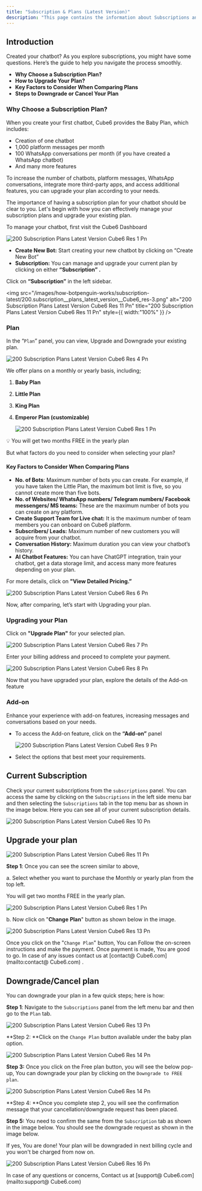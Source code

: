 ```yaml
---
title: "Subscription & Plans (Latest Version)"
description: "This page contains the information about Subscriptions and plans (Latest Version)."
---
```


## **Introduction**

Created your chatbot? As you explore subscriptions, you might have some questions. Here’s the guide to help you navigate the process smoothly.

- **Why Choose a Subscription Plan?**
- **How to Upgrade Your Plan?**
- **Key Factors to Consider When Comparing Plans**
- **Steps to Downgrade or Cancel Your Plan**

### **Why Choose a Subscription Plan?**

When you create your first chatbot,  Cube6 provides the Baby Plan, which includes:

- Creation of one chatbot
- 1,000 platform messages per month
- 100 WhatsApp conversations per month (if you have created a WhatsApp chatbot)
- And many more features

To increase the number of chatbots, platform messages, WhatsApp conversations, integrate more third-party apps, and access additional features, you can upgrade your plan according to your needs.

The importance of having a subscription plan for your chatbot should be clear to you. Let's begin with how you can effectively manage your subscription plans and upgrade your existing plan.

To manage your chatbot, first visit the Cube6 Dashboard

![200 Subscription Plans Latest Version  Cube6 Res 1 Pn](/images/how-botpenguin-works/subscription-latest/200.subscription__plans_latest_version__Cube6_res-2.png)

- **Create New Bot:** Start creating your new chatbot by clicking on “Create New Bot”
- **Subscription:** You can manage and upgrade your current plan by clicking on either **“Subscription” .**

Click on **“Subscription”** in the left sidebar.

<img
  src="/images/how-botpenguin-works/subscription-latest/200.subscription__plans_latest_version__Cube6_res-3.png"
  alt="200 Subscription Plans Latest Version  Cube6 Res 11 Pn"
  title="200 Subscription Plans Latest Version  Cube6 Res 11 Pn"
  style={{ width:"100%" }}
/>

### **Plan**

In the “`Plan`” panel, you can view, Upgrade and Downgrade your existing plan.

![200 Subscription Plans Latest Version  Cube6 Res 4 Pn](/images/how-botpenguin-works/subscription-latest/200.subscription__plans_latest_version__Cube6_res-4.png)

We offer plans on a monthly or yearly basis, including;

1. **Baby Plan**
2. **Little Plan**
3. **King Plan**
4. **Emperor Plan (customizable)**

   ![200 Subscription Plans Latest Version  Cube6 Res 1 Pn](/images/how-botpenguin-works/subscription-latest/200.subscription__plans_latest_version__Cube6_res-5.png)

💡 You will get two months FREE in the yearly plan

But what factors do you need to consider when selecting your plan?

#### **Key Factors to Consider When Comparing Plans**

- **No. of Bots**: Maximum number of bots you can create. For example, if you have taken the Little Plan, the maximum bot limit is five, so you cannot create more than five bots.
- **No. of Websites/ WhatsApp numbers/ Telegram numbers/ Facebook messengers/ MS teams:** These are the maximum number of bots you can create on any platform.
- **Create Support Team for Live chat:** It is the maximum number of team members you can onboard on  Cube6 platform.
- **Subscribers/ Leads:** Maximum number of new customers you will acquire from your chatbot.
- **Conversation History:** Maximum duration you can view your chatbot’s history.
- **AI Chatbot Features:** You can have ChatGPT integration, train your chatbot, get a data storage limit, and access many more features depending on your plan.

For more details, click on **"View Detailed Pricing.”**

![200 Subscription Plans Latest Version  Cube6 Res 6 Pn](/images/how-botpenguin-works/subscription-latest/200.subscription__plans_latest_version__Cube6_res-6.png)

Now, after comparing, let’s start with Upgrading your plan.

### **Upgrading your Plan**

Click on **"Upgrade Plan"** for your selected plan.

![200 Subscription Plans Latest Version  Cube6 Res 7 Pn](/images/how-botpenguin-works/subscription-latest/200.subscription__plans_latest_version__Cube6_res-7.png)

Enter your billing address and proceed to complete your payment.

![200 Subscription Plans Latest Version  Cube6 Res 8 Pn](/images/how-botpenguin-works/subscription-latest/200.subscription__plans_latest_version__Cube6_res-8.png)

Now that you have upgraded your plan, explore the details of the Add-on feature

### **Add-on**

Enhance your experience with add-on features, increasing messages and conversations based on your needs.

- To access the Add-on feature, click on the **“Add-on”** panel

  ![200 Subscription Plans Latest Version  Cube6 Res 9 Pn](/images/how-botpenguin-works/subscription-latest/200.subscription__plans_latest_version__Cube6_res-9.png)
- Select the options that best meet your requirements.

## **Current Subscription**

Check your current subscriptions from the `subscriptions` panel. You can access the same by clicking on the `Subscriptions` in the left side menu bar and then selecting the `Subscriptions` tab in the top menu bar as shown in the image below. Here you can see all of your current subscription details.

![200 Subscription Plans Latest Version  Cube6 Res 10 Pn](/images/how-botpenguin-works/subscription-latest/200.subscription__plans_latest_version__Cube6_res-10.png)

## **Upgrade your plan**

![200 Subscription Plans Latest Version  Cube6 Res 11 Pn](/images/how-botpenguin-works/subscription-latest/200.subscription__plans_latest_version__Cube6_res-11.png)

**Step 1**: Once you can see the screen similar to above,

a. Select whether you want to purchase the Monthly or yearly plan from the top left.

<Check>
  You will get two months FREE in the yearly plan.
</Check>

![200 Subscription Plans Latest Version  Cube6 Res 1 Pn](/images/how-botpenguin-works/subscription-latest/200.subscription__plans_latest_version__Cube6_res-1.png)

b. Now click on "**Change** **Plan**" button as shown below in the image.

![200 Subscription Plans Latest Version  Cube6 Res 13 Pn](/images/how-botpenguin-works/subscription-latest/200.subscription__plans_latest_version__Cube6_res-12.png)

Once you click on the "`Change Plan`" button, You can Follow the on-screen instructions and make the payment. Once payment is made, You are good to go. In case of any issues contact us at [contact@ Cube6.com](mailto:contact@ Cube6.com) .

## **Downgrade/Cancel plan**

You can downgrade your plan in a few quick steps; here is how:

**Step 1**: Navigate to the `Subscriptions` panel from the left menu bar and then go to the `Plan` tab.

![200 Subscription Plans Latest Version  Cube6 Res 13 Pn](/images/how-botpenguin-works/subscription-latest/200.subscription__plans_latest_version__Cube6_res-13.png)

\*\*Step 2: \*\*Click on the `Change Plan` button available under the baby plan option.

![200 Subscription Plans Latest Version  Cube6 Res 14 Pn](/images/how-botpenguin-works/subscription-latest/200.subscription__plans_latest_version__Cube6_res-14.png)

**Step 3:** Once you click on the Free plan button, you will see the below pop-up, You can downgrade your plan by clicking on the `Downgrade to FREE plan`.

![200 Subscription Plans Latest Version  Cube6 Res 14 Pn](/images/how-botpenguin-works/subscription-latest/200.subscription__plans_latest_version__Cube6_res-15.png)

\*\*Step 4: \*\*Once you complete step 2, you will see the confirmation message that your cancellation/downgrade request has been placed.

**Step 5:** You need to confirm the same from the `Subscription` tab as shown in the image below. You should see the downgrade request as shown in the image below.

If yes, You are done\! Your plan will be downgraded in next billing cycle and you won't be charged from now on.

![200 Subscription Plans Latest Version  Cube6 Res 16 Pn](/images/how-botpenguin-works/subscription-latest/200.subscription__plans_latest_version__Cube6_res-16.png)

<Info>
  In case of any questions or concerns, Contact us at  [support@ Cube6.com](mailto:support@ Cube6.com)
</Info>